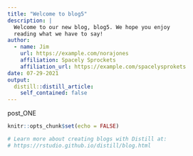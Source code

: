 ```yaml
---
title: "Welcome to blog5"
description: |
  Welcome to our new blog, blog5. We hope you enjoy 
  reading what we have to say!
author:
  - name: Jim 
    url: https://example.com/norajones
    affiliation: Spacely Sprockets
    affiliation_url: https://example.com/spacelysprokets
date: 07-29-2021
output:
  distill::distill_article:
    self_contained: false
---
```

post_ONE

```r
knitr::opts_chunk$set(echo = FALSE)

# Learn more about creating blogs with Distill at:
# https://rstudio.github.io/distill/blog.html

```



